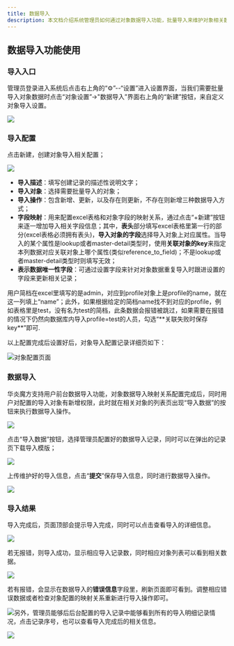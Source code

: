 ```yaml
---
title: 数据导入
description: 本文档介绍系统管理员如何通过对象数据导入功能，批量导入来维护对象相关数据。
---
```


## **数据导入功能使用**

### 导入入口

管理员登录进入系统后点击右上角的“⚙”--“设置”进入设置界面，当我们需要批量导入对象数据时点击“对象设置”->"数据导入”界面右上角的“新建”按钮，来自定义对象导入设置。

 ![](https://console.steedos.cn/api/files/images/Yxfss7K2L8AYRBv7g)

### 导入配置

点击新建，创建对象导入相关配置；

 ![](https://console.steedos.cn/api/files/images/ihzXCcEEgXwT9gay5)

* **导入描述**：填写创建记录的描述性说明文字；
* **导入对象**：选择需要批量导入的对象；
* **导入操作**：包含新增、更新，以及存在则更新，不存在则新增三种数据导入方式；
* **字段映射**：用来配置excel表格和对象字段的映射关系，通过点击“+新建”按钮来逐一增加导入相关字段信息；其中，**表头**部分填写excel表格里第一行的部分(excel表格必须拥有表头)，**导入对象的字段**选择导入对象上对应属性。当导入的某个属性是lookup或者master-detail类型时，使用**关联对象的key**来指定本列数据对应关联对象上哪个属性(类似reference_to_field)；不是lookup或者master-detail类型时则填写无效；
* **表示数据唯一性字段**：可通过设置字段来针对对象数据重复导入时跟进设置的字段来更新相关记录；


<alert type="tip">
用户简档在excel里填写的是admin，对应到profile对象上是profile的name，就在这一列填上“name”；此外，如果根据给定的简档name找不到对应的profile，例如表格里是test，没有名为test的简档，此条数据会报错被跳过，如果需要在报错的情况下仍然向数据库内导入profile=test的人员，勾选“**关联失败时保存key**”即可.

</alert>


以上配置完成后设置好后，对象导入配置记录详细页如下：

 ![对象配置页面](https://console.steedos.cn/api/files/images/wtkZTpdFJJLobCQp4)


### 数据导入

华炎魔方支持用户前台数据导入功能，对象数据导入映射关系配置完成后，同时用户对配置的导入对象有新增权限，此时就在相关对象的列表页出现“导入数据”的按钮来执行数据导入操作。

 ![](https://console.steedos.cn/api/files/images/w3HafnvrwgHYkjqyw)

点击“导入数据”按钮，选择管理员配置好的数据导入记录，同时可以在弹出的记录页下载导入模版；

 ![](https://console.steedos.cn/api/files/images/S3idXen7gfzeCBzx2)

上传维护好的导入信息，点击“**提交**”保存导入信息，同时进行数据导入操作。

 ![](https://console.steedos.cn/api/files/images/hFHgEs3KtPeoHZe2p)

### 导入结果

导入完成后，页面顶部会提示导入完成，同时可以点击查看导入的详细信息。

 ![](https://console.steedos.cn/api/files/images/ETmX5AatHFeL23EMu)

若无报错，则导入成功，显示相应导入记录数，同时相应对象列表可以看到相关数据。

 ![](https://console.steedos.cn/api/files/images/oB3Astb4i634mwRQ4)

若有报错，会显示在数据导入的**错误信息**字段里，刷新页面即可看到。调整相应错误数据或者检查对象配置的映射关系重新进行导入操作即可。

 ![](https://console.steedos.cn/api/files/images/tkctaQP8cnBmqYHKC)另外，管理员能够后后台配置的导入记录中能够看到所有的导入明细记录情况，点击记录序号，也可以查看导入完成后的相关信息。

 ![](https://console.steedos.cn/api/files/images/qthEZ8RzWjnvuK5sh)